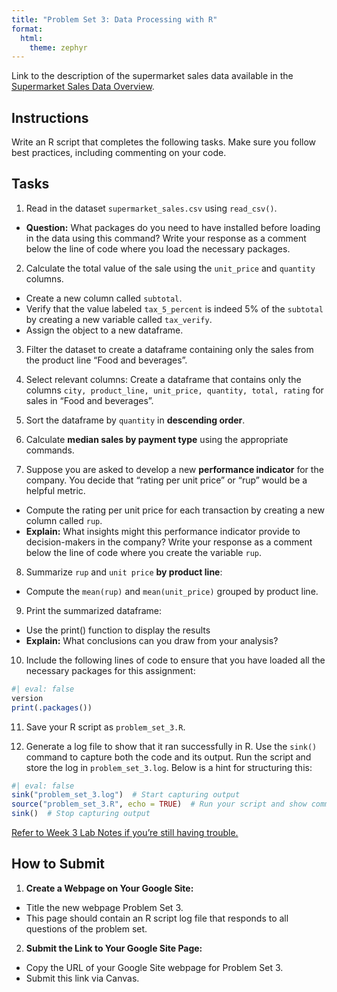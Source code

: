 ```yaml
---
title: "Problem Set 3: Data Processing with R"
format: 
  html:
    theme: zephyr
---
```


Link to the description of the supermarket sales data available in the [Supermarket Sales Data Overview](https://csu-arec-330.github.io/materials/unit_00/inputs/supermarketdata_describe.html).

## Instructions

Write an R script that completes the following tasks. Make sure you follow best practices, including commenting on your code.

## Tasks

1. Read in the dataset `supermarket_sales.csv` using `read_csv()`. 

- **Question:** What packages do you need to have installed before loading in the data using this command? Write your response as a comment below the line of code where you load the necessary packages.

2. Calculate the total value of the sale using the `unit_price` and `quantity` columns.  

- Create a new column called `subtotal`. 
- Verify that the value labeled `tax_5_percent` is indeed 5% of the `subtotal` by creating a new variable called `tax_verify`. 
- Assign the object to a new dataframe.

3. Filter the dataset to create a dataframe containing only the sales from the product line "Food and beverages".

4. Select relevant columns: Create a dataframe that contains only the columns `city, product_line, unit_price, quantity, total, rating` for sales in "Food and beverages". 

5. Sort the dataframe by `quantity` in **descending order**. 

6. Calculate **median sales by payment type** using the appropriate commands.

7. Suppose you are asked to develop a new **performance indicator** for the company.  You decide that "rating per unit price" or "rup" would be a helpful metric. 

- Compute the rating per unit price for each transaction by creating a new column called `rup`. 
- **Explain:** What insights might this performance indicator provide to decision-makers in the company? Write your response as a comment below the line of code where you create the variable `rup`.

8. Summarize `rup` and `unit price` **by product line**:

- Compute the `mean(rup)` and `mean(unit_price)` grouped by product line.

9. Print the summarized dataframe:

- Use the print() function to display the results
- **Explain:** What conclusions can you draw from your analysis?

10. Include the following lines of code to ensure that you have loaded all the necessary packages for this assignment:
```r
#| eval: false
version
print(.packages())
```

11. Save your R script as `problem_set_3.R`.

12. Generate a log file to show that it ran successfully in R. Use the `sink()` command to capture both the code and its output. Run the script and store the log in `problem_set_3.log`. Below is a hint for structuring this:

```r
#| eval: false
sink("problem_set_3.log")  # Start capturing output
source("problem_set_3.R", echo = TRUE)  # Run your script and show commands + output
sink()  # Stop capturing output
```

[Refer to Week 3 Lab Notes if you're still having trouble.](https://csu-arec-330.github.io/materials/unit_00/week_03/lab_00_week_03.html#saving-the-log-file-for-lab_03.r)

## How to Submit

1. **Create a Webpage on Your Google Site:**

- Title the new webpage Problem Set 3.
- This page should contain an R script log file that responds to all questions of the problem set. 

2. **Submit the Link to Your Google Site Page:**

- Copy the URL of your Google Site webpage for Problem Set 3.
- Submit this link via Canvas.